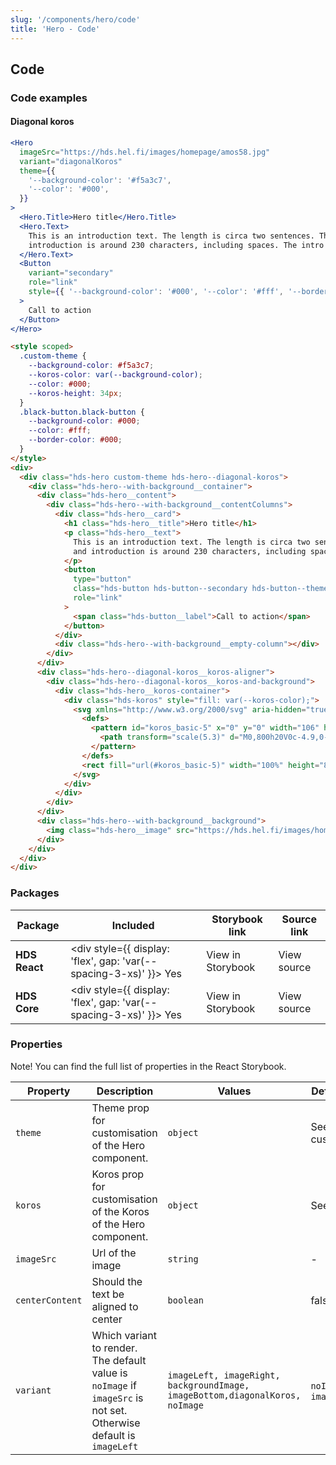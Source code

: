 ```yaml
---
slug: '/components/hero/code'
title: 'Hero - Code'
---
```




## Code

### Code examples

#### Diagonal koros

<Playground>

```jsx
<Hero
  imageSrc="https://hds.hel.fi/images/homepage/amos58.jpg"
  variant="diagonalKoros"
  theme={{
    '--background-color': '#f5a3c7',
    '--color': '#000',
  }}
>
  <Hero.Title>Hero title</Hero.Title>
  <Hero.Text>
    This is an introduction text. The length is circa two sentences. The suitable total length of the title and
    introduction is around 230 characters, including spaces. The intro ends with a period.
  </Hero.Text>
  <Button
    variant="secondary"
    role="link"
    style={{ '--background-color': '#000', '--color': '#fff', '--border-color': '#000' }}
  >
    Call to action
  </Button>
</Hero>
```

```html
<style scoped>
  .custom-theme {
    --background-color: #f5a3c7;
    --koros-color: var(--background-color);
    --color: #000;
    --koros-height: 34px;
  }
  .black-button.black-button {
    --background-color: #000;
    --color: #fff;
    --border-color: #000;
  }
</style>
<div>
  <div class="hds-hero custom-theme hds-hero--diagonal-koros">
    <div class="hds-hero--with-background__container">
      <div class="hds-hero__content">
        <div class="hds-hero--with-background__contentColumns">
          <div class="hds-hero__card">
            <h1 class="hds-hero__title">Hero title</h1>
            <p class="hds-hero__text">
              This is an introduction text. The length is circa two sentences. The suitable total length of the title
              and introduction is around 230 characters, including spaces. The intro ends with a period.
            </p>
            <button
              type="button"
              class="hds-button hds-button--secondary hds-button--theme-black black-button"
              role="link"
            >
              <span class="hds-button__label">Call to action</span>
            </button>
          </div>
          <div class="hds-hero--with-background__empty-column"></div>
        </div>
      </div>
      <div class="hds-hero--diagonal-koros__koros-aligner">
        <div class="hds-hero--diagonal-koros__koros-and-background">
          <div class="hds-hero__koros-container">
            <div class="hds-koros" style="fill: var(--koros-color);">
              <svg xmlns="http://www.w3.org/2000/svg" aria-hidden="true" width="100%" height="85">
                <defs>
                  <pattern id="koros_basic-5" x="0" y="0" width="106" height="85" patternUnits="userSpaceOnUse">
                    <path transform="scale(5.3)" d="M0,800h20V0c-4.9,0-5,2.6-9.9,2.6S5,0,0,0V800z"></path>
                  </pattern>
                </defs>
                <rect fill="url(#koros_basic-5)" width="100%" height="85"></rect>
              </svg>
            </div>
          </div>
        </div>
      </div>
      <div class="hds-hero--with-background__background">
        <img class="hds-hero__image" src="https://hds.hel.fi/images/homepage/amos58.jpg" aria-hidden="true" alt="" />
      </div>
    </div>
  </div>
</div>
```

</Playground>

### Packages

| Package       | Included                                                                                        | Storybook link                                                                                                                                                    | Source link                                                                                                                                                                                                                |
| ------------- | ----------------------------------------------------------------------------------------------- | ----------------------------------------------------------------------------------------------------------------------------------------------------------------- | -------------------------------------------------------------------------------------------------------------------------------------------------------------------------------------------------------------------------- |
| **HDS React** | <div style={{ display: 'flex', gap: 'var(--spacing-3-xs)' }}><IconCheckCircleFill /> Yes </div> | <Link openInNewTab openInNewTabAriaLabel="Opens in a new tab" href="/storybook/react/?path=?path=/story/components-hero--diagonal-koros">View in Storybook</Link> | <ExternalLink openInNewTab openInNewTabAriaLabel="Opens in a new tab" href="https://github.com/City-of-Helsinki/helsinki-design-system/blob/master/packages/react/src/components/hero/Hero.tsx">View source</ExternalLink> |
| **HDS Core**  | <div style={{ display: 'flex', gap: 'var(--spacing-3-xs)' }}><IconCheckCircleFill /> Yes </div> | <Link openInNewTab openInNewTabAriaLabel="Opens in a new tab" href="/storybook/core/?path=/story/components-hero--diagonal-koros">View in Storybook</Link>        | <ExternalLink openInNewTab openInNewTabAriaLabel="Opens in a new tab" href="https://github.com/City-of-Helsinki/helsinki-design-system/tree/master/packages/core/src/components/hero">View source</ExternalLink>           |

### Properties

Note! You can find the full list of properties in the <Link openInNewTab openInNewTabAriaLabel="Opens in a new tab" href="/storybook/react/?path=/story/components-hero--diagonal-koros">React Storybook.</Link>

| Property        | Description                                                                                                        | Values                                                                       | Default value                                                        |
| --------------- | ------------------------------------------------------------------------------------------------------------------ | ---------------------------------------------------------------------------- | -------------------------------------------------------------------- |
| `theme`         | Theme prop for customisation of the Hero component.                                                                | `object`                                                                     | <Link href="/components/hero/customisation">See customisation</Link> |
| `koros`         | Koros prop for customisation of the Koros of the Hero component.                                                   | `object`                                                                     | <Link href="/components/koros/customisation">See koros</Link>        |
| `imageSrc`      | Url of the image                                                                                                   | `string`                                                                     | -                                                                    |
| `centerContent` | Should the text be aligned to center                                                                               | `boolean`                                                                    | false                                                                |
| `variant`       | Which variant to render. The default value is `noImage` if `imageSrc` is not set. Otherwise default is `imageLeft` | `imageLeft, imageRight, backgroundImage, imageBottom,diagonalKoros, noImage` | `noImage` or `imageLeft`                                             |
